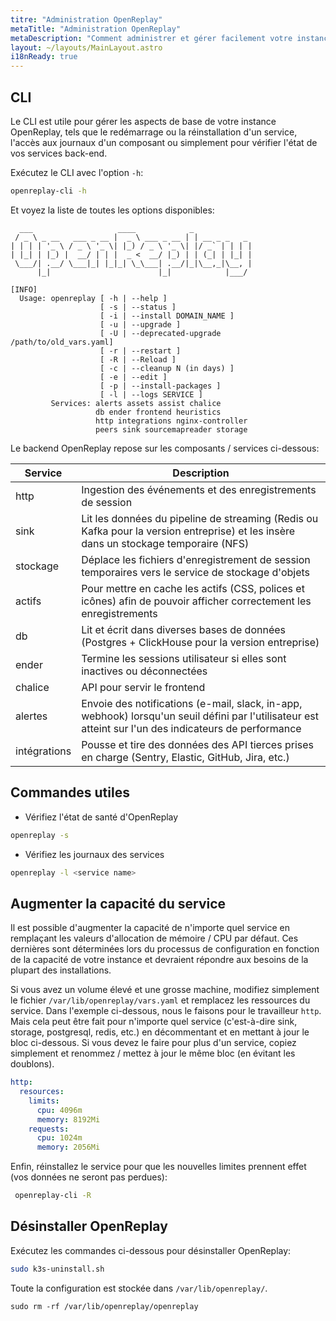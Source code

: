 ```yaml
---
titre: "Administration OpenReplay"
metaTitle: "Administration OpenReplay"
metaDescription: "Comment administrer et gérer facilement votre instance OpenReplay."
layout: ~/layouts/MainLayout.astro
i18nReady: true
---
```


## CLI

Le CLI est utile pour gérer les aspects de base de votre instance OpenReplay, tels que le redémarrage ou la réinstallation d'un service, l'accès aux journaux d'un composant ou simplement pour vérifier l'état de vos services back-end.

Exécutez le CLI avec l'option `-h`:


```bash
openreplay-cli -h
```


Et voyez la liste de toutes les options disponibles:


```shellsession
  ___                   ____            _
 / _ \ _ __   ___ _ __ |  _ \ ___ _ __ | | __ _ _   _
| | | | '_ \ / _ \ '_ \| |_) / _ \ '_ \| |/ _` | | | |
| |_| | |_) |  __/ | | |  _ <  __/ |_) | | (_| | |_| |
 \___/| .__/ \___|_| |_|_| \_\___| .__/|_|\__,_|\__, |
      |_|                        |_|            |___/

[INFO]
  Usage: openreplay [ -h | --help ]
                    [ -s | --status ]
                    [ -i | --install DOMAIN_NAME ]
                    [ -u | --upgrade ]
                    [ -U | --deprecated-upgrade /path/to/old_vars.yaml]
                    [ -r | --restart ]
                    [ -R | --Reload ]
                    [ -c | --cleanup N (in days) ]
                    [ -e | --edit ]
                    [ -p | --install-packages ]
                    [ -l | --logs SERVICE ]
         Services: alerts assets assist chalice
                   db ender frontend heuristics
                   http integrations nginx-controller
                   peers sink sourcemapreader storage
```


Le backend OpenReplay repose sur les composants / services ci-dessous:

| Service | Description |
|---------|-------------|
| http | Ingestion des événements et des enregistrements de session |
| sink | Lit les données du pipeline de streaming (Redis ou Kafka pour la version entreprise) et les insère dans un stockage temporaire (NFS) |
| stockage | Déplace les fichiers d'enregistrement de session temporaires vers le service de stockage d'objets |
| actifs | Pour mettre en cache les actifs (CSS, polices et icônes) afin de pouvoir afficher correctement les enregistrements |
| db | Lit et écrit dans diverses bases de données (Postgres + ClickHouse pour la version entreprise) |
| ender | Termine les sessions utilisateur si elles sont inactives ou déconnectées |
| chalice | API pour servir le frontend |
| alertes | Envoie des notifications (e-mail, slack, in-app, webhook) lorsqu'un seuil défini par l'utilisateur est atteint sur l'un des indicateurs de performance |
| intégrations | Pousse et tire des données des API tierces prises en charge (Sentry, Elastic, GitHub, Jira, etc.) |

## Commandes utiles

- Vérifiez l'état de santé d'OpenReplay


```sh
openreplay -s
```


- Vérifiez les journaux des services


```sh
openreplay -l <service name>
```


## Augmenter la capacité du service

Il est possible d'augmenter la capacité de n'importe quel service en remplaçant les valeurs d'allocation de mémoire / CPU par défaut. Ces dernières sont déterminées lors du processus de configuration en fonction de la capacité de votre instance et devraient répondre aux besoins de la plupart des installations.

Si vous avez un volume élevé et une grosse machine, modifiez simplement le fichier `/var/lib/openreplay/vars.yaml` et remplacez les ressources du service. Dans l'exemple ci-dessous, nous le faisons pour le travailleur `http`. Mais cela peut être fait pour n'importe quel service (c'est-à-dire sink, storage, postgresql, redis, etc.) en décommentant et en mettant à jour le bloc ci-dessous. Si vous devez le faire pour plus d'un service, copiez simplement et renommez / mettez à jour le même bloc (en évitant les doublons).


```yaml
http:
  resources:
    limits:
      cpu: 4096m
      memory: 8192Mi
    requests:
      cpu: 1024m
      memory: 2056Mi
```


Enfin, réinstallez le service pour que les nouvelles limites prennent effet (vos données ne seront pas perdues):


```bash
 openreplay-cli -R
```


## Désinstaller OpenReplay

Exécutez les commandes ci-dessous pour désinstaller OpenReplay:


```bash
sudo k3s-uninstall.sh
```


Toute la configuration est stockée dans `/var/lib/openreplay/`.


```
sudo rm -rf /var/lib/openreplay/openreplay
```

